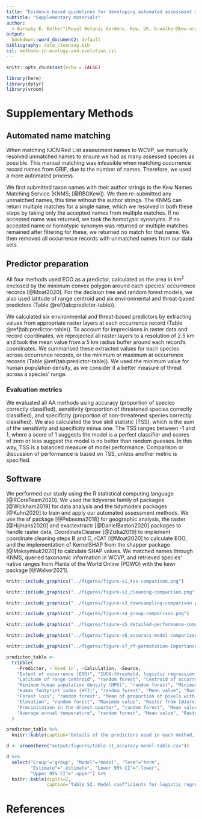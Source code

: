 ```yaml
---
title: "Evidence-based guidelines for developing automated assessment methods"
subtitle: "Supplementary materials"
author:
  - Barnaby E. Walker^[Royal Botanic Gardens, Kew, UK, b.walker@kew.org], Tarciso C.C. Leão^[Royal Botanic Gardens, Kew, UK], Steven P. Bachman^[Royal Botanic Gardens, Kew, UK], Eve Lucas^[Royal Botanic Gardens, Kew, UK], Eimear Nic Lughadha^[Royal Botanic Gardens, Kew, UK]
output: 
  bookdown::word_document2: default
bibliography: data_cleaning.bib
csl: methods-in-ecology-and-evolution.csl
---
```

  
```r
knitr::opts_chunk$set(echo = FALSE)

library(here)
library(dplyr)
library(vroom)
```

# Supplementary Methods

## Automated name matching
When matching IUCN Red List assessment names to WCVP, we manually resolved unmatched names to ensure we had as many assessed species as possible. This manual matching was infeasible when matching occurrence record names from GBIF, due to the number of names. Therefore, we used a more automated process.

We first submitted taxon names with their author strings to the Kew Names Matching Service (KNMS; [@RBGKew]). We then re-submitted any unmatched names, this time without the author strings. The KNMS can return multiple matches for a single name, which we resolved in both these steps by taking only the accepted names from multiple matches. If no accepted name was returned, we took the homotypic synonyms. If no accepted name or homotypic synonym was returned or multiple matches remained after filtering for these, we returned no match for that name. We then removed all occurrence records with unmatched names from our data sets.

## Predictor preparation
All four methods used EOO as a predictor, calculated as the area in $km^2$ enclosed by the minimum convex polygon around each species' occurrence records [@Moat2020]. For the decision tree and random forest models, we also used latitude of range centroid and six environmental and threat-based predictors (Table \@ref(tab:predictor-table)).

We calculated six environmental and threat-based predictors by extracting values from appropriate raster layers at each occurrence record (Table \@ref(tab:predictor-table)). To account for imprecisions in raster data and record coordinates, we reprojected all raster layers to a resolution of 2.5 km and took the mean value from a 5 km radius buffer around each record's coordinates. We summarised these extracted values for each species across occurrence records, or the minimum or maximum at occurrence records (Table \@ref(tab:predictor-table)). We used the minimum value for human population density, as we consider it a better measure of threat across a species' range.

### Evaluation metrics

We evaluated all AA methods using accuracy (proportion of species correctly classified), sensitivity (proportion of threatened species correctly classified), and specificity (proportion of non-threatened species correctly classified). We also calculated the true skill statistic (TSS), which is the sum of the sensitivity and specificity minus one. The TSS ranges between -1 and 1, where a score of 1 suggests the model is a perfect classifier and scores of zero or less suggest the model is no better than random guesses. In this way, TSS is a balanced measure of model performance. Comparison or discussion of performance is based on TSS, unless another metric is specified.

## Software

We performed our study using the R statistical computing language [@RCoreTeam2020]. We used the tidyverse family of packages [@Wickham2019] for data analysis and the tidymodels packages [@Kuhn2020] to train and apply our automated assessment methods. We use the sf package [@Pebesma2018] for geographic analysis, the raster [@Hijmans2020] and exactextractr [@DanielBaston2020] packages to handle raster data, CoordinateCleaner [@Zizka2019] to implement coordinate cleaning steps B and C, rCAT [@Moat2020] to calculate EOO, and the implementation of KernelSHAP from the shapper package [@Maksymiuk2020] to calculate SHAP values. We matched names through KNMS, queried taxonomic information in WCVP, and retrieved species' native ranges from Plants of the World Online (POWO) with the kewr package [@Walker2021].

```r
knitr::include_graphics("../figures/figure-s1_tss-comparison.png")
```

```r
knitr::include_graphics("../figures/figure-s2_cleaning-comparison.png")
```

```r
knitr::include_graphics("../figures/figure-s3_downsampling-comparison.png")
```

```r
knitr::include_graphics("../figures/figure-s4_group-comparison.png")
```

```r
knitr::include_graphics("../figures/figure-s5_detailed-performance-comparison.png")
```

```r
knitr::include_graphics("../figures/figure-s6_accuracy-model-comparison.png")
```


```r
knitr::include_graphics("../figures/figure-s7_rf-permutation-importance.png")
```

```r
predictor_table <-
  tribble(
    ~Predictor, ~`Used in`, ~Calculation, ~Source,
    "Extent of occurrence (EOO)", "IUCN-threshold, logistic regression, random forest", "Minimum convex polygon", "-",
    "Latitude of range centroid", "random forest", "Centroid of occurrence records", "-",
    "Minimum human population density (HPD)", "random forest", "Minimum value", "Raster from [@University2018]",
    "Human footprint index (HFI)", "random forest", "Mean value", "Raster from [@Venter2018]",
    "Forest loss", "random forest", "Mean of proportion of pixels with forest loss from 5km$^2$ buffer around occurrence records", "Raster from [@Hansen2013]",
    "Elevation", "random forest", "Maximum value", "Raster from [@Jarvis2008]",
    "Precipitation in the driest quarter", "random forest", "Mean value", "Raster from [@Fick2017]",
    "Average annual temperature", "random forest", "Mean value", "Raster from [@Fick2017]"
  )

predictor_table %>%
  knitr::kable(caption="Details of the predictors used in each method, how they were calculated, and their source.")
```

```r
d <- vroom(here("output/figures/table-s1_accuracy-model-table.csv"))

d %>%
  select("Group"="group", "Model"="model", "Term"="term",
         "Estimate"=".estimate", "Lower 95% CI"=".lower",
         "Upper 95% CI"=".upper") %>%
  knitr::kable(digits=2,
               caption="Table S2. Model coefficients for logistic regression models relating the accuracy of the AA methods to the number of occurrence records for a species. The models were fit with the formula $log(\\hat{p}_i / 1 - \\hat{p}_i) = \\alpha + \\beta log_{10}(occurrences)$ and all coefficients are shown in their exponentiated form. Therefore, the intercept terms can be interpreted as the odds that a species with one occurrence record is predicted correctly, while the slope term can be interpreted as the multiplicative increase in the odds that a species is predicted correctly with each increase in the order of magnitude of the number of occurrences.", escape=FALSE)
```

# References
